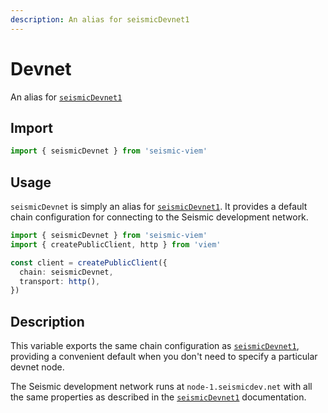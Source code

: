 ```yaml
---
description: An alias for seismicDevnet1
---
```


# Devnet

An alias for [`seismicDevnet1`](/viem/chains/devnet1)

## Import

```ts
import { seismicDevnet } from 'seismic-viem'
```

## Usage

`seismicDevnet` is simply an alias for [`seismicDevnet1`](/viem/chains/devnet1). It provides a default chain configuration for connecting to the Seismic development network.

```ts
import { seismicDevnet } from 'seismic-viem'
import { createPublicClient, http } from 'viem'

const client = createPublicClient({
  chain: seismicDevnet,
  transport: http(),
})
```

## Description

This variable exports the same chain configuration as [`seismicDevnet1`](/viem/chains/devnet1), providing a convenient default when you don't need to specify a particular devnet node.

The Seismic development network runs at `node-1.seismicdev.net` with all the same properties as described in the [`seismicDevnet1`](/viem/chains/devnet1) documentation.
